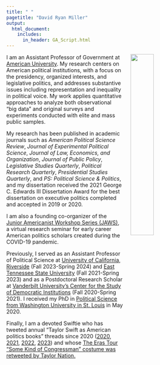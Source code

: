 ```yaml
---
title: " "
pagetitle: "David Ryan Miller"
output:
  html_document:
    includes:
      in_header: GA_Script.html
---
```


<link rel="stylesheet" href="styles.css" type="text/css">

<img src="images/DRM_STL.jpg" style="width:35%; border:0px solid; margin-left: 20px" align="right">

I am an Assistant Professor of Government at [American University](https://www.american.edu/spa/gov/).  My research centers on American political institutions, with a focus on the presidency, organized interests, and legislative politics, and addresses substantive issues including representation and inequality in political voice.  My work applies quantitative approaches to analyze both observational "big data" and original surveys and experiments conducted with elite and mass public samples.  

My research has been published in academic journals such as *American Political Science Review*, *Journal of Experimental Political Science*, *Journal of Law, Economics, and Organization*, *Journal of Public Policy*, *Legislative Studies Quarterly*, *Political Research Quarterly*, *Presidential Studies Quarterly*, and *PS: Political Science \& Politics*, and my dissertation received the 2021 George C. Edwards III Dissertation Award for the best dissertation on executive politics completed and accepted in 2019 or 2020.

I am also a founding co-organizer of the [Junior Americanist Workshop Series (JAWS)](https://jawspolisci.network/), a virtual research seminar for early career American politics scholars created during the COVID-19 pandemic.

Previously, I served as an Assistant Professor of Political Science at [University of California, Riverside](https://politicalscience.ucr.edu/) (Fall 2023-Spring 2024) and [East Tennessee State University](https://www.etsu.edu/cas/polisci/) (Fall 2021-Spring 2023) and as a Postdoctoral Research Scholar at [Vanderbilt University's Center for the Study of Democratic Institutions](https://www.vanderbilt.edu/csdi/) (Fall 2020-Spring 2021).  I received my PhD in [Political Science from Washington University in St. Louis](https://polisci.wustl.edu/) in May 2020.

Finally, I am a devoted Swiftie who has tweeted annual "Taylor Swift as American politics books" threads since 2020 ([2020](https://twitter.com/DrDRMiller/status/1293004228726751236?s=20), [2021](https://twitter.com/DrDRMiller/status/1424732716226985997?s=20), [2022](https://twitter.com/DrDRMiller/status/1582849110587355136?s=20), [2023](https://twitter.com/DrDRMiller/status/1685997864747425792?s=20)) and whose [The Eras Tour "Some Kind of Congressman" costume was retweeted by Taylor Nation.](https://twitter.com/taylornation13/status/1649923424112852993?s=20)